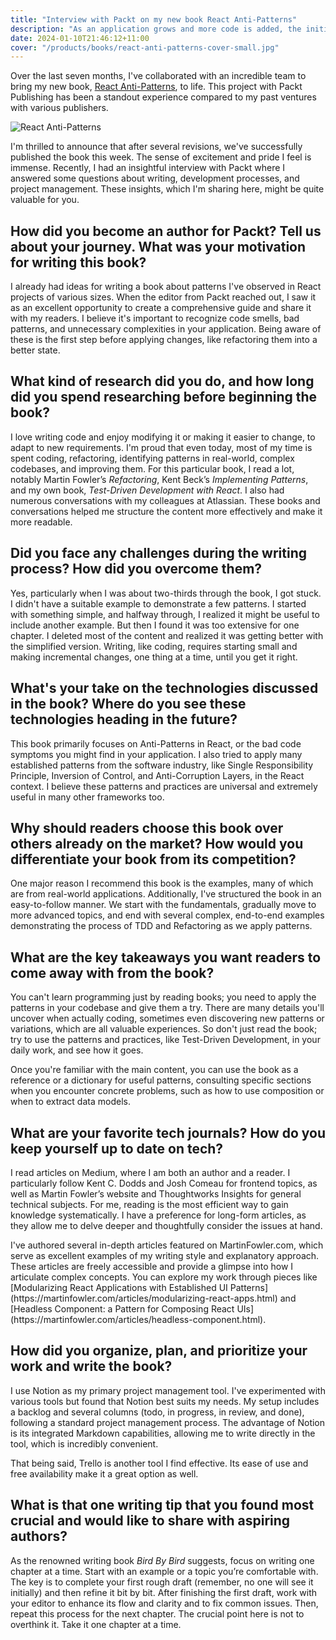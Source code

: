 ```yaml
---
title: "Interview with Packt on my new book React Anti-Patterns"
description: "As an application grows and more code is added, the initial loading time can become noticeably longer. This delay, sometimes lasting several seconds, can frustrate users. To avoid this, it's essential to optimize loading times."
date: 2024-01-10T21:46:12+11:00
cover: "/products/books/react-anti-patterns-cover-small.jpg"
---
```


Over the last seven months, I've collaborated with an incredible team to bring my new book, [React Anti-Patterns](https://www.amazon.com/React-Anti-Patterns-maintainable-applications-test-driven/dp/1805123971), to life. This project with Packt Publishing has been a standout experience compared to my past ventures with various publishers.

![React Anti-Patterns](/products/books/react-anti-patterns-cover-small.jpg)

I'm thrilled to announce that after several revisions, we've successfully published the book this week. The sense of excitement and pride I feel is immense. Recently, I had an insightful interview with Packt where I answered some questions about writing, development processes, and project management. These insights, which I'm sharing here, might be quite valuable for you.

## How did you become an author for Packt? Tell us about your journey. What was your motivation for writing this book?

I already had ideas for writing a book about patterns I've observed in React projects of various sizes. When the editor from Packt reached out, I saw it as an excellent opportunity to create a comprehensive guide and share it with my readers. I believe it's important to recognize code smells, bad patterns, and unnecessary complexities in your application. Being aware of these is the first step before applying changes, like refactoring them into a better state.

## What kind of research did you do, and how long did you spend researching before beginning the book?

I love writing code and enjoy modifying it or making it easier to change, to adapt to new requirements. I'm proud that even today, most of my time is spent coding, refactoring, identifying patterns in real-world, complex codebases, and improving them. For this particular book, I read a lot, notably Martin Fowler’s *Refactoring*, Kent Beck’s *Implementing Patterns*, and my own book, *Test-Driven Development with React*. I also had numerous conversations with my colleagues at Atlassian. These books and conversations helped me structure the content more effectively and make it more readable.

## Did you face any challenges during the writing process? How did you overcome them?

Yes, particularly when I was about two-thirds through the book, I got stuck. I didn't have a suitable example to demonstrate a few patterns. I started with something simple, and halfway through, I realized it might be useful to include another example. But then I found it was too extensive for one chapter. I deleted most of the content and realized it was getting better with the simplified version. Writing, like coding, requires starting small and making incremental changes, one thing at a time, until you get it right.


## What's your take on the technologies discussed in the book? Where do you see these technologies heading in the future?

This book primarily focuses on Anti-Patterns in React, or the bad code symptoms you might find in your application. I also tried to apply many established patterns from the software industry, like Single Responsibility Principle, Inversion of Control, and Anti-Corruption Layers, in the React context. I believe these patterns and practices are universal and extremely useful in many other frameworks too.

## Why should readers choose this book over others already on the market? How would you differentiate your book from its competition?

One major reason I recommend this book is the examples, many of which are from real-world applications. Additionally, I've structured the book in an easy-to-follow manner. We start with the fundamentals, gradually move to more advanced topics, and end with several complex, end-to-end examples demonstrating the process of TDD and Refactoring as we apply patterns.

## What are the key takeaways you want readers to come away with from the book?

You can't learn programming just by reading books; you need to apply the patterns in your codebase and give them a try. There are many details you'll uncover when actually coding, sometimes even discovering new patterns or variations, which are all valuable experiences. So don't just read the book; try to use the patterns and practices, like Test-Driven Development, in your daily work, and see how it goes.

Once you're familiar with the main content, you can use the book as a reference or a dictionary for useful patterns, consulting specific sections when you encounter concrete problems, such as how to use composition or when to extract data models.

## What are your favorite tech journals? How do you keep yourself up to date on tech?

I read articles on Medium, where I am both an author and a reader. I particularly follow Kent C. Dodds and Josh Comeau for frontend topics, as well as Martin Fowler’s website and Thoughtworks Insights for general technical subjects. For me, reading is the most efficient way to gain knowledge systematically. I have a preference for long-form articles, as they allow me to delve deeper and thoughtfully consider the issues at hand.

<InfoBox>
  I've authored several in-depth articles featured on MartinFowler.com, which serve as excellent examples of my writing style and explanatory approach. These articles are freely accessible and provide a glimpse into how I articulate complex concepts. You can explore my work through pieces like [Modularizing React Applications with Established UI Patterns](https://martinfowler.com/articles/modularizing-react-apps.html) and [Headless Component: a Pattern for Composing React UIs](https://martinfowler.com/articles/headless-component.html).
</InfoBox>

## How did you organize, plan, and prioritize your work and write the book?

I use Notion as my primary project management tool. I've experimented with various tools but found that Notion best suits my needs. My setup includes a backlog and several columns (todo, in progress, in review, and done), following a standard project management process. The advantage of Notion is its integrated Markdown capabilities, allowing me to write directly in the tool, which is incredibly convenient.

That being said, Trello is another tool I find effective. Its ease of use and free availability make it a great option as well.

## What is that one writing tip that you found most crucial and would like to share with aspiring authors?

As the renowned writing book *Bird By Bird* suggests, focus on writing one chapter at a time. Start with an example or a topic you’re comfortable with. The key is to complete your first rough draft (remember, no one will see it initially) and then refine it bit by bit. After finishing the first draft, work with your editor to enhance its flow and clarity and to fix common issues. Then, repeat this process for the next chapter. The crucial point here is not to overthink it. Take it one chapter at a time.
